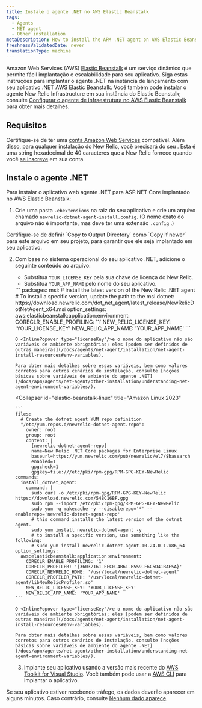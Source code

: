 ```yaml
---
title: Instale o agente .NET no AWS Elastic Beanstalk
tags:
  - Agents
  - NET agent
  - Other installation
metaDescription: How to install the APM .NET agent on AWS Elastic Beanstalk.
freshnessValidatedDate: never
translationType: machine
---
```


Amazon Web Services (AWS) [Elastic Beanstalk](https://aws.amazon.com/elasticbeanstalk) é um serviço dinâmico que permite fácil implantação e escalabilidade para seu aplicativo. Siga estas instruções para implantar o agente .NET na instância de lançamento com seu aplicativo .NET AWS Elastic Beanstalk. Você também pode instalar o agente New Relic Infrastructure em sua instância do Elastic Beanstalk; consulte [Configurar o agente de infraestrutura no AWS Elastic Beanstalk](/docs/infrastructure/install-infrastructure-agent/config-management-tools/configure-infrastructure-agent-aws-elastic-beanstalk/) para obter mais detalhes.

## Requisitos

Certifique-se de ter uma [conta Amazon Web Services](http://aws.amazon.com/elasticbeanstalk/) compatível. Além disso, para qualquer instalação do New Relic, você precisará do seu <InlinePopover type="licenseKey"/>. Esta é uma string hexadecimal de 40 caracteres que a New Relic fornece quando você [se inscreve](http://newrelic.com/signup "O link abre em uma nova janela") em sua conta.

## Instale o agente .NET

Para instalar o aplicativo web agente .NET para ASP.NET Core implantado no AWS Elastic Beanstalk:

1. Crie uma pasta `.ebextensions` na raiz do seu aplicativo e crie um arquivo chamado `newrelic-dotnet-agent-install.config`. (O nome exato do arquivo não é importante, mas deve ter uma extensão `.config` .)

<Callout variant="important">
  Certifique-se de definir `Copy to Output Directory` como `Copy if newer` para este arquivo em seu projeto, para garantir que ele seja implantado em seu aplicativo.
</Callout>

2. Com base no sistema operacional do seu aplicativo .NET, adicione o seguinte conteúdo ao arquivo:

   * Substitua `YOUR_LICENSE_KEY` pela sua chave de licença do New Relic.
   * Substitua `YOUR_APP_NAME` pelo nome do seu aplicativo.

   <CollapserGroup>
     <Collapser
       id="elastic-beanstalk-windows"
       title="Windows"
     >
       ```
       packages:  
           msi:
             # install the latest version of the New Relic .NET agent
             # To install a specific version, update the path to the msi
             dotnet: https://download.newrelic.com/dot_net_agent/latest_release/NewRelicDotNetAgent_x64.msi
       option_settings:
           aws:elasticbeanstalk:application:environment:
             CORECLR_ENABLE_PROFILING: '1'
             NEW_RELIC_LICENSE_KEY: 'YOUR_LICENSE_KEY'
             NEW_RELIC_APP_NAME: 'YOUR_APP_NAME'
       ```

       O <InlinePopover type="licenseKey"/>e o nome do aplicativo não são variáveis de ambiente obrigatórias; eles [podem ser definidos de outras maneiras](/docs/agents/net-agent/installation/net-agent-install-resources#env-variables).

       Para obter mais detalhes sobre essas variáveis, bem como valores corretos para outros cenários de instalação, consulte [noções básicas sobre variáveis de ambiente do agente .NET](/docs/apm/agents/net-agent/other-installation/understanding-net-agent-environment-variables/).
     </Collapser>

     <Collapser
       id="elastic-beanstalk-linux"
       title="Amazon Linux 2023"
     >
       ```
       files:
         # Create the dotnet agent YUM repo definition
         "/etc/yum.repos.d/newrelic-dotnet-agent.repo":
           owner: root
           group: root
           content: |
             [newrelic-dotnet-agent-repo]
             name=New Relic .NET Core packages for Enterprise Linux
             baseurl=https://yum.newrelic.com/pub/newrelic/el7/$basearch
             enabled=1
             gpgcheck=1
             gpgkey=file:///etc/pki/rpm-gpg/RPM-GPG-KEY-NewRelic
       commands: 
         install_dotnet_agent:
           command: |
             sudo curl -o /etc/pki/rpm-gpg/RPM-GPG-KEY-NewRelic https://download.newrelic.com/548C16BF.gpg
             sudo rpm --import /etc/pki/rpm-gpg/RPM-GPG-KEY-NewRelic
             sudo yum -q makecache -y --disablerepo='*' --enablerepo='newrelic-dotnet-agent-repo'
             # this command installs the latest version of the dotnet agent.
             sudo yum install newrelic-dotnet-agent -y
             # to install a specific version, use something like the following:
             # sudo yum install newrelic-dotnet-agent-10.24.0-1.x86_64
       option_settings:
         aws:elasticbeanstalk:application:environment:
           CORECLR_ENABLE_PROFILING: '1'
           CORECLR_PROFILER: '{36032161-FFC0-4B61-B559-F6C5D41BAE5A}'
           CORECLR_NEWRELIC_HOME: '/usr/local/newrelic-dotnet-agent'
           CORECLR_PROFILER_PATH: '/usr/local/newrelic-dotnet-agent/libNewRelicProfiler.so'
           NEW_RELIC_LICENSE_KEY: 'YOUR_LICENSE_KEY'
           NEW_RELIC_APP_NAME: 'YOUR_APP_NAME'
       ```

       O <InlinePopover type="licenseKey"/>e o nome do aplicativo não são variáveis de ambiente obrigatórias; eles [podem ser definidos de outras maneiras](/docs/agents/net-agent/installation/net-agent-install-resources#env-variables).

       Para obter mais detalhes sobre essas variáveis, bem como valores corretos para outros cenários de instalação, consulte [noções básicas sobre variáveis de ambiente do agente .NET](/docs/apm/agents/net-agent/other-installation/understanding-net-agent-environment-variables/).
     </Collapser>
   </CollapserGroup>

   3. implante seu aplicativo usando a versão mais recente do [AWS Toolkit for Visual Studio](https://aws.amazon.com/visualstudio/). Você também pode usar a [AWS CLI](https://docs.aws.amazon.com/cli/) para implantar o aplicativo.

Se seu aplicativo estiver recebendo tráfego, os dados deverão aparecer em alguns minutos. Caso contrário, consulte [Nenhum dado aparece](/docs/agents/net-agent/troubleshooting/no-data-appears-net).

<InstallFeedback/>